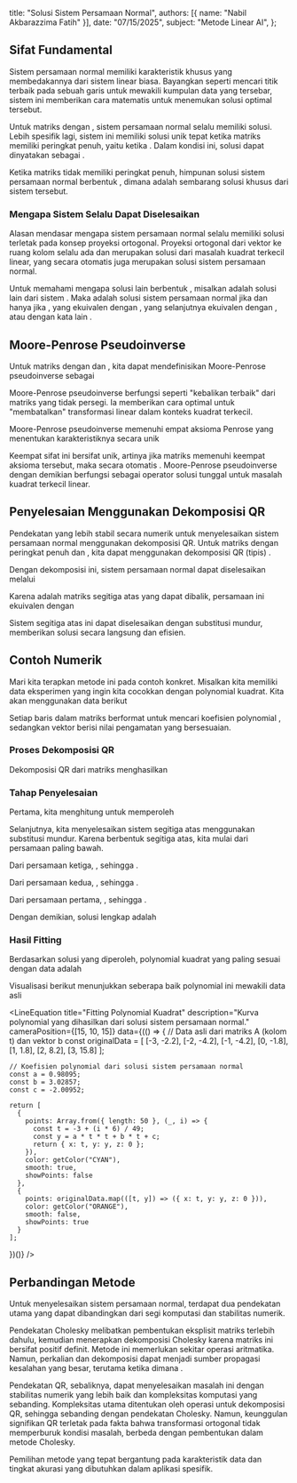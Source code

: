   title: "Solusi Sistem Persamaan Normal",
  authors: [{ name: "Nabil Akbarazzima Fatih" }],
  date: "07/15/2025",
  subject: "Metode Linear AI",
};


## Sifat Fundamental

Sistem persamaan normal <InlineMath math="A^T A x = A^T b" /> memiliki karakteristik khusus yang membedakannya dari sistem linear biasa. Bayangkan seperti mencari titik terbaik pada sebuah garis untuk mewakili kumpulan data yang tersebar, sistem ini memberikan cara matematis untuk menemukan solusi optimal tersebut.

Untuk matriks <InlineMath math="A \in \mathbb{R}^{m \times n}" /> dengan <InlineMath math="m \geq n" />, sistem persamaan normal <InlineMath math="A^T A x = A^T b" /> selalu memiliki solusi. Lebih spesifik lagi, sistem ini memiliki solusi unik tepat ketika matriks <InlineMath math="A" /> memiliki peringkat penuh, yaitu ketika <InlineMath math="\text{Peringkat}(A) = n" />. Dalam kondisi ini, solusi dapat dinyatakan sebagai <InlineMath math="\hat{x} = (A^T A)^{-1} A^T b" />.

Ketika matriks <InlineMath math="A" /> tidak memiliki peringkat penuh, himpunan solusi sistem persamaan normal berbentuk <InlineMath math="\hat{x} + \text{Kernel}(A)" />, dimana <InlineMath math="\hat{x}" /> adalah sembarang solusi khusus dari sistem tersebut.

### Mengapa Sistem Selalu Dapat Diselesaikan

Alasan mendasar mengapa sistem persamaan normal selalu memiliki solusi terletak pada konsep proyeksi ortogonal. Proyeksi ortogonal dari vektor <InlineMath math="b" /> ke ruang kolom <InlineMath math="\{Ax : x \in \mathbb{R}^n\}" /> selalu ada dan merupakan solusi dari masalah kuadrat terkecil linear, yang secara otomatis juga merupakan solusi sistem persamaan normal.

Untuk memahami mengapa solusi lain berbentuk <InlineMath math="\hat{x} + \text{Kernel}(A)" />, misalkan <InlineMath math="\tilde{x}" /> adalah solusi lain dari sistem <InlineMath math="A^T A \tilde{x} = A^T b" />. Maka <InlineMath math="\tilde{x}" /> adalah solusi sistem persamaan normal jika dan hanya jika <InlineMath math="A^T A(\tilde{x} - \hat{x}) = 0" />, yang ekuivalen dengan <InlineMath math="(\tilde{x} - \hat{x})^T A^T A(\tilde{x} - \hat{x}) = 0" />, yang selanjutnya ekuivalen dengan <InlineMath math="A(\tilde{x} - \hat{x}) = 0" />, atau dengan kata lain <InlineMath math="\tilde{x} - \hat{x} \in \text{Kernel}(A)" />.

## Moore-Penrose Pseudoinverse

Untuk matriks <InlineMath math="A \in \mathbb{R}^{m \times n}" /> dengan <InlineMath math="m \geq n" /> dan <InlineMath math="\text{Peringkat}(A) = n" />, kita dapat mendefinisikan Moore-Penrose pseudoinverse sebagai

<BlockMath math="A^{\dagger} = (A^T A)^{-1} A^T" />

Moore-Penrose pseudoinverse berfungsi seperti "kebalikan terbaik" dari matriks yang tidak persegi. Ia memberikan cara optimal untuk "membatalkan" transformasi linear dalam konteks kuadrat terkecil.

Moore-Penrose pseudoinverse memenuhi empat aksioma Penrose yang menentukan karakteristiknya secara unik

<MathContainer>
<BlockMath math="AA^{\dagger}A = A" />
<BlockMath math="A^{\dagger}AA^{\dagger} = A^{\dagger}" />
<BlockMath math="(AA^{\dagger})^T = AA^{\dagger}" />
<BlockMath math="(A^{\dagger}A)^T = A^{\dagger}A" />
</MathContainer>

Keempat sifat ini bersifat unik, artinya jika matriks <InlineMath math="B" /> memenuhi keempat aksioma tersebut, maka secara otomatis <InlineMath math="B = A^{\dagger}" />. Moore-Penrose pseudoinverse dengan demikian berfungsi sebagai operator solusi tunggal untuk masalah kuadrat terkecil linear.

## Penyelesaian Menggunakan Dekomposisi QR

Pendekatan yang lebih stabil secara numerik untuk menyelesaikan sistem persamaan normal menggunakan dekomposisi QR. Untuk matriks <InlineMath math="A \in \mathbb{R}^{m \times n}" /> dengan peringkat penuh dan <InlineMath math="m \geq n" />, kita dapat menggunakan dekomposisi QR (tipis) <InlineMath math="A = Q_1 R_1" />.

Dengan dekomposisi ini, sistem persamaan normal <InlineMath math="A^T A x = A^T b" /> dapat diselesaikan melalui

<BlockMath math="A^T A x = R_1^T Q_1^T Q_1 R_1 x = R_1^T R_1 x = R_1^T Q_1^T b = A^T b" />

Karena <InlineMath math="R_1" /> adalah matriks segitiga atas yang dapat dibalik, persamaan ini ekuivalen dengan

<BlockMath math="R_1 x = Q_1^T b" />

Sistem segitiga atas ini dapat diselesaikan dengan substitusi mundur, memberikan solusi <InlineMath math="x" /> secara langsung dan efisien.

## Contoh Numerik

Mari kita terapkan metode ini pada contoh konkret. Misalkan kita memiliki data eksperimen yang ingin kita cocokkan dengan polynomial kuadrat. Kita akan menggunakan data berikut

<MathContainer>
<BlockMath math="A = \begin{pmatrix} 9 & -3 & 1 \\ 4 & -2 & 1 \\ 1 & -1 & 1 \\ 0 & 0 & 1 \\ 1 & 1 & 1 \\ 4 & 2 & 1 \\ 9 & 3 & 1 \end{pmatrix}" />
<BlockMath math="b = \begin{pmatrix} -2.2 \\ -4.2 \\ -4.2 \\ -1.8 \\ 1.8 \\ 8.2 \\ 15.8 \end{pmatrix}" />
</MathContainer>

Setiap baris dalam matriks <InlineMath math="A" /> berformat <InlineMath math="[t_i^2, t_i, 1]" /> untuk mencari koefisien polynomial <InlineMath math="y = at^2 + bt + c" />, sedangkan vektor <InlineMath math="b" /> berisi nilai pengamatan yang bersesuaian.

### Proses Dekomposisi QR

Dekomposisi QR dari matriks <InlineMath math="A" /> menghasilkan

<MathContainer>
<BlockMath math="Q_1 = \begin{pmatrix} -0.64286 & -0.56695 & 0.16496 \\ -0.28571 & -0.37796 & -0.24744 \\ -0.07143 & -0.18898 & -0.49487 \\ -0.00000 & 0.00000 & -0.57735 \\ -0.07143 & 0.18898 & -0.49487 \\ -0.28571 & 0.37796 & -0.24744 \\ -0.64286 & 0.56695 & 0.16496 \end{pmatrix}" />
<BlockMath math="R_1 = \begin{pmatrix} -14.00000 & -0.00000 & -2.00000 \\ 0.00000 & 5.29150 & 0.00000 \\ 0.00000 & 0.00000 & -1.73205 \end{pmatrix}" />
</MathContainer>

### Tahap Penyelesaian

Pertama, kita menghitung <InlineMath math="Q_1^T b" /> untuk memperoleh

<BlockMath math="Q_1^T b = \begin{pmatrix} -9.7143 \\ 16.0257 \\ 3.4806 \end{pmatrix}" />

Selanjutnya, kita menyelesaikan sistem segitiga atas <InlineMath math="R_1 x = Q_1^T b" /> menggunakan substitusi mundur. Karena <InlineMath math="R_1" /> berbentuk segitiga atas, kita mulai dari persamaan paling bawah.

Dari persamaan ketiga, <InlineMath math="-1.73205 x_3 = 3.4806" />, sehingga <InlineMath math="x_3 = -2.00952" />.

Dari persamaan kedua, <InlineMath math="5.29150 x_2 = 16.0257" />, sehingga <InlineMath math="x_2 = 3.02857" />.

Dari persamaan pertama, <InlineMath math="-14.00000 x_1 - 2.00000(-2.00952) = -9.7143" />, sehingga <InlineMath math="x_1 = 0.98095" />.

Dengan demikian, solusi lengkap adalah

<BlockMath math="\hat{x} = \begin{pmatrix} 0.98095 \\ 3.02857 \\ -2.00952 \end{pmatrix}" />

### Hasil Fitting

Berdasarkan solusi yang diperoleh, polynomial kuadrat yang paling sesuai dengan data adalah

<BlockMath math="y = 0.98095 \cdot t^2 + 3.02857 \cdot t - 2.00952" />

Visualisasi berikut menunjukkan seberapa baik polynomial ini mewakili data asli

<LineEquation
  title="Fitting Polynomial Kuadrat"
  description="Kurva polynomial yang dihasilkan dari solusi sistem persamaan normal."
  cameraPosition={[15, 10, 15]}
  data={(() => {
    // Data asli dari matriks A (kolom t) dan vektor b
    const originalData = [
      [-3, -2.2],
      [-2, -4.2],
      [-1, -4.2],
      [0, -1.8],
      [1, 1.8],
      [2, 8.2],
      [3, 15.8]
    ];
    
    // Koefisien polynomial dari solusi sistem persamaan normal
    const a = 0.98095;
    const b = 3.02857;
    const c = -2.00952;
    
    return [
      {
        points: Array.from({ length: 50 }, (_, i) => {
          const t = -3 + (i * 6) / 49;
          const y = a * t * t + b * t + c;
          return { x: t, y: y, z: 0 };
        }),
        color: getColor("CYAN"),
        smooth: true,
        showPoints: false
      },
      {
        points: originalData.map(([t, y]) => ({ x: t, y: y, z: 0 })),
        color: getColor("ORANGE"),
        smooth: false,
        showPoints: true
      }
    ];
  })()}
/>

## Perbandingan Metode

Untuk menyelesaikan sistem persamaan normal, terdapat dua pendekatan utama yang dapat dibandingkan dari segi komputasi dan stabilitas numerik.

Pendekatan Cholesky melibatkan pembentukan eksplisit matriks <InlineMath math="A^T A" /> terlebih dahulu, kemudian menerapkan dekomposisi Cholesky karena matriks ini bersifat positif definit. Metode ini memerlukan sekitar <InlineMath math="n^2 \cdot m + \frac{1}{6}n^3 + O(n^2) + O(m \cdot n)" /> operasi aritmatika. Namun, perkalian dan dekomposisi dapat menjadi sumber propagasi kesalahan yang besar, terutama ketika <InlineMath math="m = n" /> dimana <InlineMath math="\text{cond}(A^T A) \approx \text{cond}(A)^2" />.

Pendekatan QR, sebaliknya, dapat menyelesaikan masalah ini dengan stabilitas numerik yang lebih baik dan kompleksitas komputasi yang sebanding. Kompleksitas utama ditentukan oleh <InlineMath math="n^2 \cdot m" /> operasi untuk dekomposisi QR, sehingga sebanding dengan pendekatan Cholesky. Namun, keunggulan signifikan QR terletak pada fakta bahwa transformasi ortogonal tidak memperburuk kondisi masalah, berbeda dengan pembentukan <InlineMath math="A^T A" /> dalam metode Cholesky.

Pemilihan metode yang tepat bergantung pada karakteristik data dan tingkat akurasi yang dibutuhkan dalam aplikasi spesifik.
